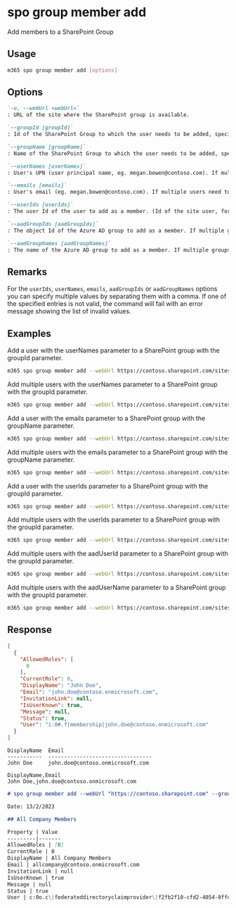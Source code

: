 
# spo group member add

Add members to a SharePoint Group

## Usage

```sh
m365 spo group member add [options]
```

## Options

```md definition-list
`-u, --webUrl <webUrl>`
: URL of the site where the SharePoint group is available.

`--groupId [groupId]`
: Id of the SharePoint Group to which the user needs to be added, specify either `groupId` or `groupName`.

`--groupName [groupName]`
: Name of the SharePoint Group to which the user needs to be added, specify either `groupId` or `groupName`.

`--userNames [userNames]`
: User's UPN (user principal name, eg. megan.bowen@contoso.com). If multiple users need to be added, they have to be comma-separated (e.g. megan.bowen@contoso.com,alex.wilber@contoso.com). Specify either `userIds`, `userNames`, `emails`, `aadGroupIds` or `aadGroupNames`.

`--emails [emails]`
: User's email (eg. megan.bowen@contoso.com). If multiple users need to be added, they have to be comma-separated (e.g. megan.bowen@contoso.com,alex.wilber@contoso.com). Specify either `userIds`, `userNames`, `emails`, `aadGroupIds` or `aadGroupNames`.

`--userIds [userIds]`
: The user Id of the user to add as a member. (Id of the site user, for example: 14) If multiple users need to be added, the Ids have to be comma-separated. Specify either `userIds`, `userNames`, `emails`, `aadGroupIds` or `aadGroupNames`.

`--aadGroupIds [aadGroupIds]`
: The object Id of the Azure AD group to add as a member. If multiple groups need to be added, the Ids have to be comma-separated. Specify either `userIds`, `userNames`, `emails`, `aadGroupIds` or `aadGroupNames`.

`--aadGroupNames [aadGroupNames]`
: The name of the Azure AD group to add as a member. If multiple groups need to be added, they have to be comma-separated. Specify either `userIds`, `userNames`, `emails`, `aadGroupIds` or `aadGroupNames`.
```

<Global />

## Remarks

For the `userIds`, `userNames`, `emails`, `aadGroupIds` or `aadGroupNames` options you can specify multiple values by separating them with a comma. If one of the specified entries is not valid, the command will fail with an error message showing the list of invalid values.

## Examples

Add a user with the userNames parameter to a SharePoint group with the groupId parameter.

```sh
m365 spo group member add --webUrl https://contoso.sharepoint.com/sites/SiteA --groupId 5 --userNames "Alex.Wilber@contoso.com"
```

Add multiple users with the userNames parameter to a SharePoint group with the groupId parameter.

```sh
m365 spo group member add --webUrl https://contoso.sharepoint.com/sites/SiteA --groupId 5 --userNames "Alex.Wilber@contoso.com, Adele.Vance@contoso.com"
```

Add a user with the emails parameter to a SharePoint group with the groupName parameter.

```sh
m365 spo group member add --webUrl https://contoso.sharepoint.com/sites/SiteA --groupName "Contoso Site Owners" --emails "Alex.Wilber@contoso.com"
```

Add multiple users with the emails parameter to a SharePoint group with the groupName parameter.

```sh
m365 spo group member add --webUrl https://contoso.sharepoint.com/sites/SiteA --groupName "Contoso Site Owners" --emails "Alex.Wilber@contoso.com, Adele.Vance@contoso.com"
```

Add a user with the userIds parameter to a SharePoint group with the groupId parameter.

```sh
m365 spo group member add --webUrl https://contoso.sharepoint.com/sites/SiteA --groupId 5 --userIds 5
```

Add multiple users with the userIds parameter to a SharePoint group with the groupId parameter.

```sh
m365 spo group member add --webUrl https://contoso.sharepoint.com/sites/SiteA --groupId 5 --userIds "5,12"
```

Add multiple users with the aadUserId parameter to a SharePoint group with the groupId parameter.

```sh
m365 spo group member add --webUrl https://contoso.sharepoint.com/sites/SiteA --groupId 5 --aadUserId "56ca9023-3449-4e98-a96a-69e81a6f4983,a96c1755-8aec-4f4d-955f-08504510dc56"
```

Add multiple users with the aadUserName parameter to a SharePoint group with the groupId parameter.

```sh
m365 spo group member add --webUrl https://contoso.sharepoint.com/sites/SiteA --groupId 5 --aadUserName "Azure group one, Azure group two"
```

## Response

<Tabs>
  <TabItem value="JSON">

  ```json
  [
    {
      "AllowedRoles": [
        0
      ],
      "CurrentRole": 0,
      "DisplayName": "John Doe",
      "Email": "john.doe@contoso.onmicrosoft.com",
      "InvitationLink": null,
      "IsUserKnown": true,
      "Message": null,
      "Status": true,
      "User": "i:0#.f|membership|john.doe@contoso.onmicrosoft.com"
    }
  ]
  ```

  </TabItem>
  <TabItem value="Text">

  ```text
  DisplayName  Email
  -----------  ---------------------------------
  John Doe     john.doe@contoso.onmicrosoft.com
  ```

  </TabItem>
  <TabItem value="CSV">

  ```csv
  DisplayName,Email
  John Doe,john.doe@contoso.onmicrosoft.com
  ```

  </TabItem>
  <TabItem value="Markdown">

  ```md
  # spo group member add --webUrl "https://contoso.sharepoint.com" --groupId "5" --aadGroupIds "f2fb2f10-cfd2-4054-8ffd-64533657a5ab"

  Date: 13/2/2023

  ## All Company Members

  Property | Value
  ---------|-------
  AllowedRoles | [0]
  CurrentRole | 0
  DisplayName | All Company Members
  Email | allcompany@contoso.onmicrosoft.com
  InvitationLink | null
  IsUserKnown | true
  Message | null
  Status | true
  User | c:0o.c\|federateddirectoryclaimprovider\|f2fb2f10-cfd2-4054-8ffd-64533657a5ab
  ```

  </TabItem>
</Tabs>

